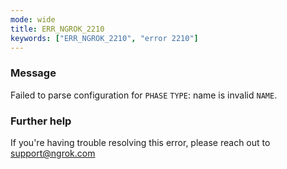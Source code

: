 ```yaml
---
mode: wide
title: ERR_NGROK_2210
keywords: ["ERR_NGROK_2210", "error 2210"]
---
```



### Message

Failed to parse configuration for `PHASE` `TYPE`: name is invalid `NAME`.

<ErrorDetails />

### Further help

If you're having trouble resolving this error, please reach out to [support@ngrok.com](mailto:support@ngrok.com?subject=Help%20with%20ERR_NGROK_2210)
